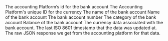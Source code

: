 <ResponseField name="platform_id" type="string" required>
  The accounting Platform’s id for the bank account
</ResponseField>

<ResponseField name="currency_id" type="string">
  The Accounting Platform's unique ID for the currency
</ResponseField>

<ResponseField name="institution_name" type="string">
  The name of the bank account
</ResponseField>

<ResponseField name="account_name" type="string">
  Name of the bank account
</ResponseField>

<ResponseField name="account_number" type="string">
  The bank account number
</ResponseField>

<ResponseField name="category" type="string">
  The category of the bank account
</ResponseField>

<ResponseField name="balance" type="float">
  Balance of the bank account
</ResponseField>

<ResponseField name="currency" type="Object">
  The currency data associated with the bank account.
  <Expandable title="properties">
    <ResponseField name="data" type="Object">
      <Expandable title="properties">
        <Snippet file="currency_snippet.mdx" />
      </Expandable>
    </ResponseField>
  </Expandable>
</ResponseField>

<ResponseField name="updated_at" type="date" required>
  The last ISO 8601 timestamp that the data was updated at.
</ResponseField>

<ResponseField name="raw_data" type="object">
  The raw JSON response we get from the accounting platform for that data.
</ResponseField>

